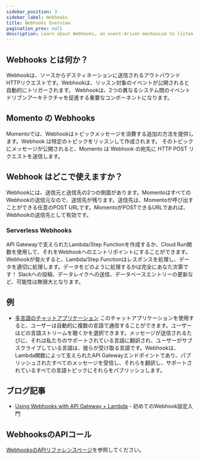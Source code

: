 ```yaml
---
sidebar_position: 3
sidebar_label: Webhooks
title: Webhooks Overview
pagination_prev: null
description: Learn about Webhooks, an event-driven mechanism to listen to Momento Topics
---
```



## Webhooks とは何か？

Webhookは、ソースからデスティネーションに送信されるアウトバウンドHTTPリクエストです。Webhookは、リッスン対象のイベントが公開されると自動的にトリガーされます。
Webhookは、2つの異なるシステム間のイベントドリブンアーキテクチャを促進する重要なコンポーネントになります。

## Momento の Webhooks

Momentoでは、Webhookはトピックメッセージを消費する追加の方法を提供します。Webhook は特定のトピックをリッスンして作成されます。
そのトピックにメッセージが公開されると、Momento は Webhook の宛先に HTTP POST リクエストを送信します。

## Webhook はどこで使えますか？

Webhookには、送信元と送信先の2つの側面があります。MomentoはすべてのWebhookの送信元なので、送信先が残ります。送信先は、Momentoが呼び出すことができる任意のPOST URLです。MomentoがPOSTできるURLであれば、Webhookの送信先として有効です。

### Serverless Webhooks

API Gatewayで支えられたLambda/Step Functionを作成するか、Cloud Run関数を使用して、それをWebhookへのエントリポイントにすることができます。Webhookが発火すると、Lambda/Step Functionはレスポンスを処理し、データを適切に処理します。データをどのように処理するかは完全にあなた次第です！
Slackへの投稿、データレイクへの送信、データベースエントリーの更新など、可能性は無限大となります。

## 例

- [多言語のチャットアプリケーション](https://github.com/momentohq/moderated-chat/) このチャットアプリケーションを使用すると、ユーザーは自動的に複数の言語で通信することができます。ユーザーはどの言語ストリームを聴くかを選択できます。メッセージが送信されるたびに、それは私たちのサポートされている言語に翻訳され、ユーザーがサブスクライブしている言語は、彼らが受け取る言語です。Webhookは、Lambda関数によって支えられたAPI Gatewayエンドポイントであり、パブリッシュされたすべてのメッセージを受信し、それらを翻訳し、サポートされているすべての言語トピックにそれらをパブリッシュします。

## ブログ記事

- [Using Webhooks with API Gateway + Lambda](https://www.gomomento.com/blog/how-to-use-webhooks-and-momento-topics-to-build-a-multi-language-chat-app) - 初めてのWebhook設定入門

## WebhooksのAPIコール

[WebhooksのAPIリファレンスページ](./develop/api-reference/webhooks)を参照してください。
